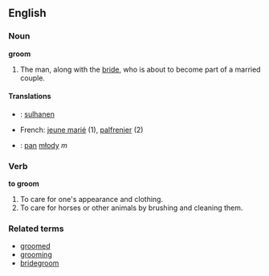 == English ==

=== Noun ===
'''groom'''

#The man, along with the [[bride]], who is about to become part of a married couple.


====Translations====
*{{fi}}: [[sulhanen]]
*French: [[jeune marié]] (1), [[palfrenier]] (2)
*{{pl}}: [[pan]] [[młody]] ''m''

=== Verb ===
'''to groom'''

#To care for one's appearance and clothing.
#To care for horses or other animals by brushing and cleaning them.

===Related terms===
*[[groomed]]
*[[grooming]]
*[[bridegroom]]